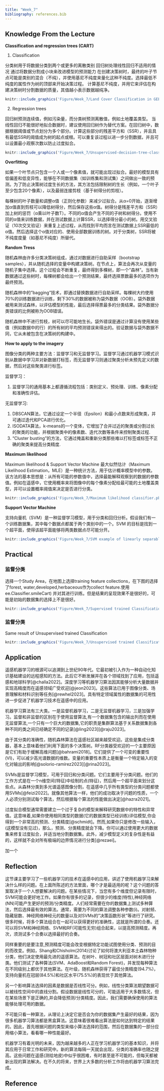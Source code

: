 ```yaml
---
title: "Week_7"
bibliography: references.bib
---
```


## Knowledge From the Lecture

**Classification and regression trees (CART)**

1.  Classification

分类树用于将数据分类到两个或更多的离散类别 回归树处理线性回归不适用的情况 通过将数据分割成小块来改进模型的预测能力 在创建决策树时，最终的叶子节点可能是类别的混合（不纯），并使用基尼不纯度来量化这种不纯度。选择最低不纯度的属性作为树的顶部来开始决策过程。 计算基尼不纯度，并用它来评估在构建决策树时分割数据的质量，其值越小表示数据越纯净。

```r
knitr::include_graphics('Figure/Week_7/Land Cover Classification in GEE.png')
```

2.  Regression trees

回归树预测连续值，例如污染量，而分类树预测离散值，例如土地覆盖类型。 当线性回归不能很好地拟合数据时，建议使用回归树作为替代方案。在回归树中，数据根据阈值或节点划分为多个部分。计算这些部分的残差平方和（SSR），并且具有最低SSR的阈值成为树的起点或根。可以重复该过程以进一步分割数据，并且可以设置最小观察次数以防止过度拟合。

```r
knitr::include_graphics('Figure/Week_7/Unsupervised-decision-tree-classification-procedure-in-Google-Earth-Engine-performed-for.ppm')
```

**Overfitting**

如果一个叶节点只包含一个人或一个像素值，就可能出现过拟合。最好的模型具有低偏差和低变异性，能够在不同数据集（如训练集和测试集）之间做出一致的预测。为了防止决策树过度生长的方法，其方法包括限制树的生长（例如，一个叶子至少包含20个像素），以及最弱连接剪枝（基于树得分的剪枝）。

每棵树的叶子数量和调整α值（正则化参数）来减少过拟合。从α=0开始，逐渐增加α值直到剪枝可以降低树得分，然后保存这些α值。树得分是残差平方和（SSR）加上树的惩罚（α乘以叶子数T）。不同的α值会产生不同的子树和树得分。使用不同的α值来训练数据，并在测试数据上计算SSR，以选择得分最小的树。用交叉验证（10次交叉验证）来重复上述过程，从而找到平均而言在测试数据上SSR最低的α值。然后选择这个α值对应的、使用全部数据训练的树。对于分类树，SSR将被不纯度度量（如基尼不纯度）所替代。

**Random Tress**

随机森林由许多分类决策树组成，通过对数据进行自助采样（bootstrap samples），并从随机选择的变量中构建决策树。在节点上，算法会再次从变量的随机子集中选择。这个过程会不断重复，最终得到多棵树，即一个"森林"。当有新数据通过这些树时，每棵树都会给出一个预测结果，最终选择票数最多的选项作为最终预测。

随机森林中的"bagging"技术，即通过替换数据进行自助采样。每棵树大约使用70%的训练数据进行训练，剩下30%的数据被称为袋外数据（OOB）。袋外数据被用来测试森林，以评估模型的性能，最后选择得票最多的分类结果。袋外数据分类错误的比例被称为OOB错误。

随机森林中不进行剪枝，树可以尽可能地生长。袋外错误是通过计算没有使用某些值（例如数据中的行）的所有树的平均预测错误来得出的。验证数据与袋外数据不同，它从未被包含在决策树的构建中。

**How to apply to the imagery**

图像分类的两种主要方法：监督学习和无监督学习。监督学习通过机器学习模式识别从数据中学习并对新数据打标签，而无监督学习则通过聚类分析未预先定义的数据，然后对这些聚类进行标签。

监督学习：

1.  监督学习的通用基本上都遵循流程包括：类别定义、预处理、训练、像素分配和准确性评估。

无监督学习:

1.  DBSCAN算法，它通过设定一个半径（Epsilon）和最小点数来形成聚类，并可通过迭代和PCA进行优化。
2.  ISODATA算法，k-means的一个变体，它增加了合并过近的聚类或分割过长的聚类的功能，并根据聚类中的像素数、迭代次数等条件来控制聚类过程.
3.  "Cluster busting"的方法，它通过掩盖和重新分类那些难以打标签或标签不正确的聚类来提高分类精度.

**Maximum likelihood**

Maximum likelihood & Support Vector Machine 最大似然估计（Maximum Likelihood Estimation，MLE）是一种统计方法，用于估计概率模型中的参数。该方法的基本思想是：从所有可能的参数值中，选择最能解释观察到的数据的参数值。例如在遥感中，它使用概率来将图像中的每个像素分配给最可能的土地覆盖类型，并可以设置概率阈值来决定是否进行分类。

```r
knitr::include_graphics('Figure/Week_7/Maximum likelihood classifier.pbm')
```

**Support Vector Machine**

支持向量机（SVM）是一种监督学习模型，用于分类和回归分析。假设我们有一个训练数据集，其中每个数据点都属于两个类别中的一个。SVM 的目标是找到一个超平面，使得该超平面能够将两类数据点尽可能分开。

```r
knitr::include_graphics('Figure/Week_7/SVM example of linearly separable data.png')
```

## Practical

### 监督分类
选择一个Study Area，在地图上选择training feature collections，在下图的选择了forest, water,developed,herbaceous作为collect feature.使用ee.Classifier.smileCart) 并对其进行训练。但是结果的呈现效果不是很好的，可能是初始的数据集的选择上不是很好。

```r
knitr::include_graphics('Figure/Week_7/Supervised trained Classification .png')
```

### 监督分类
Same result of Unsupervised trained Classification 
```r
knitr::include_graphics('Figure/Week_7/Unsupervised trained Classification .png')
```


## Application

遥感机器学习的根源可以追溯到上世纪90年代。它最初被引入作为一种自动化知识基础建设的远程感知的方法。此后它不断发展并在各个领域找到了应用，包括遥感和地球科学[@challa2022]。深度学习等机器学习算法因其能够分析大量数据并实现高精度而在遥感领域广受欢迎[@jeon2023]。这些算法已用于图像分类、场景理解和材料识别等任务[@rewhel2023]。具有特定领域属性的数据集的可用性进一步促进了机器学习技术在遥感中的应用。

机器学习算法有三大类。一是监督机器学习，二是无监督机器学习，三是加强学习。监督和非监督的区别在于使用监督算法,有一个数据集包含的输出列而在使用无监督算法,一个只有一个巨大的数据集,它的职责是集群算法基于关系数据集到各种不同的类之间已经确定不同的记录[@ling2023][@raju2023]。

由于其分类的准确性，随机森林算法在遥感社区越来越受欢迎。这些是集成分类器，基本上意味着他们利用下面的多个决策树。RF分类器受欢迎的一个主要原因是它们有助于缓解高维问题[@bahrami2018]。它们提供了一个可变的重要性(VI)，可以减少高光谱数据的维数。变量的重要性本质上是衡量一个特定输入的变化对输出的影响[@solorio-ramírez2023][@rina2023]。

SVMs是监督学习模型，可用于回归和分类问题。它们主要用于分类问题。他们的工作方式是在一个n维空间(特征)中绘制的点(特征)，然后用一个超平面来划分这些点。从森林分类到多光谱遥感图像分割，在遥感中几乎所有类型的分类问题都使用SVMs[@feizi2022]。就像其他算法一样，他们的成功取决于问题的性质，一个人必须分别测试每个算法，然后根据每个算法的性能做出决定[@hazra2021]。

过度拟合模型通常需要建立一个过于复杂的模型来解释研究数据中的特性和异常值。这意味着,如果你使用相同类型的数据(它的数据类型已经训练)评估模型,你会得到一个非常高的预测、分类精度[@schmidt]。然而,如果你只是修改一些输入，(这模型没有见过)，那么，预测、分类精度就会下降。你可以通过使用更大的数据集来修复过度拟合，并适当地分割数据集。此外，减少模型定义的复杂性是有益的，这样就不会对所有极端的边界情况进行分类[@rezaei]。

加一个



## Reflection

这节课主要学习了一些机器学习的技术在遥感中的应用，讲述了使用机器学习来解决什么样的问题。在上面所陈述的方法里面，哪个才是最适用的呢？这个问题的答案取决于一个人想要解决的问题。在某些情况下，当您有多个维度但记录有限时，SVM可能会更好地工作。如果你有很多的记录，但很少的维度(特性),神经网络(NN)可能产生更好的预测/分类精度。人们经常需要在你的数据集上测试多种算法，然后选择最有效的算法。通常，需要为不同的算法调整各种参数(i)。对射频、隐藏层数、神经网络神经元的数量以及对SVMs的"决策函数形状"等进行了研究。很多时候，将多个算法组合在一起可以获得更好的准确性，这就是所谓的合奏。还可以将SVM和神经网络、SVM和RF(可能性无穷)组合起来，以提高预测精度。再次，须测试多个合奏以选择最好的合奏。

同样重要的是要注意,预测精度可能会改变根据特定功能试图使用分类、预测的目的而改变。例如，Shang和Chisholm(2014)讨论了如何将澳大利亚本土森林物种分类，他们决定使用最先进的遥感算法。在树叶、树冠和社区层面对树木进行分类。他们测试了各种算法(SVM、AdaBoost和Random Forest)，并发现每种算法在不同级别上都优于其他算法。在叶级，随机森林获得了最佳分类精度(94.7%)，支持向量机在冠层(84.5%)和社区水平(75.5%)的表现优于其他算法。

另一个影响算法选择的因素是数据是否线性可分。例如，线性分类算法期望数据可以被线性空间中的直线分割。假设数据是线性可分的，可能适用于大多数情况，但在某些场景下是正确的,并会降低预测/分类精度。因此，我们需要确保使用的算法能够处理可用的数据。

不可能只看一种算法，从理论上决定它是否会为你的数据集产生最好的结果，因为很多机器学习算法都是黑盒算法。这意味着很难看出算法是如何达到特定的结果的。因此，首先根据问题的类型来缩小算法选择的范围，然后在数据集的一部分应用缩小算法，看看哪一种性能最好。

机器学习有着光明的未来，因为越来越多的人正在学习机器学习的基本知识，并将其应用于日常工作和研究中。新的算法每隔一天就会出现，分类的准确率也随之提高。这些问题在遥感(测绘地皮)中似乎很困难，有时甚至是不可能的，但每天都被新出现的算法解决。在不久的将来，世界上大多数的分析工作将由机器学习算法完成。

## Reference
